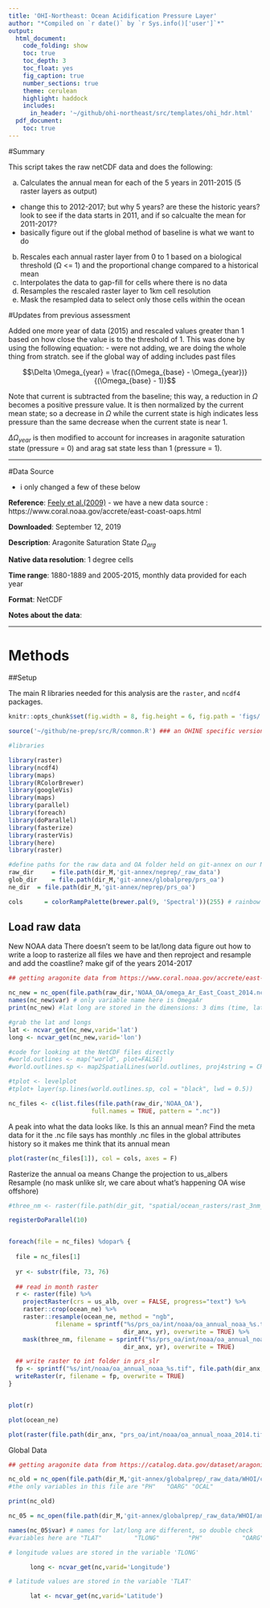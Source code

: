 ```yaml
---
title: 'OHI-Northeast: Ocean Acidification Pressure Layer'
author: "*Compiled on `r date()` by `r Sys.info()['user']`*"
output: 
  html_document:
    code_folding: show
    toc: true
    toc_depth: 3
    toc_float: yes
    fig_caption: true
    number_sections: true
    theme: cerulean
    highlight: haddock
    includes: 
      in_header: '~/github/ohi-northeast/src/templates/ohi_hdr.html'
  pdf_document:
    toc: true
---
```


#Summary

This script takes the raw netCDF data and does the following:

   a. Calculates the annual mean for each of the 5 years in 2011-2015 (5 raster layers as output)  
   - change this to 2012-2017; but why 5 years? are these the historic years? look to see if the data starts in 2011, and if so calcualte the mean for 2011-2017?
   - basically figure out if the global method of baseline is what we want to do
   
   b. Rescales each annual raster layer from 0 to 1 based on a biological threshold (&#937; <= 1) and the proportional change compared to a historical mean
   c. Interpolates the data to gap-fill for cells where there is no data
   d. Resamples the rescaled raster layer to 1km cell resolution
   e. Mask the resampled data to select only those cells within the ocean
  

#Updates from previous assessment

Added one more year of data (2015) and rescaled values greater than 1 based on how close the value is to the threshold of 1. This was done by using the following equation:
- were not adding, we are doing the whole thing from stratch. see if the global way of adding includes past files

$$\Delta \Omega_{year} = \frac{(\Omega_{base} - \Omega_{year})}{(\Omega_{base} - 1)}$$

Note that current is subtracted from the baseline; this way, a reduction in $\Omega$ becomes a positive pressure value. It is then normalized by the current mean state; so a decrease in $\Omega$ while the current state is high indicates less pressure than the same decrease when the current state is near 1. 

$\Delta \Omega_{year}$ is then modified to account for increases in aragonite saturation state (pressure = 0) and arag sat state less than 1 (pressure = 1).

***

#Data Source

- i only changed a few of these below

**Reference**: [Feely et al.(2009)](https://darchive.mblwhoilibrary.org/bitstream/handle/1912/3180/22-4_feely.pdf?sequence=1&isAllowed=y)
- we have a new data source : https://www.coral.noaa.gov/accrete/east-coast-oaps.html

**Downloaded**: September 12, 2019

**Description**:  Aragonite Saturation State  $\Omega_{arg}$

**Native data resolution**: 1 degree cells

**Time range**: 1880-1889 and 2005-2015, monthly data provided for each year

**Format**:  NetCDF

  
**Notes about the data**:  


***

# Methods


##Setup  

The main R libraries needed for this analysis are the `raster`, and `ncdf4` packages.
``` r

knitr::opts_chunk$set(fig.width = 8, fig.height = 6, fig.path = 'figs/', message = FALSE, warning = FALSE)

source('~/github/ne-prep/src/R/common.R') ### an OHINE specific version of common.R

#libraries

library(raster)
library(ncdf4)
library(maps)
library(RColorBrewer)
library(googleVis)
library(maps)
library(parallel)
library(foreach)
library(doParallel)
library(fasterize)
library(rasterVis)
library(here)
library(raster)

#define paths for the raw data and OA folder held on git-annex on our NCEAS server, Mazu
raw_dir     = file.path(dir_M,'git-annex/neprep/_raw_data')
glob_dir    = file.path(dir_M,'git-annex/globalprep/prs_oa')
ne_dir  = file.path(dir_M,'git-annex/neprep/prs_oa')

cols      = colorRampPalette(brewer.pal(9, 'Spectral'))(255) # rainbow color scheme

```
  
## Load raw data  

New NOAA data
There doesn't seem to be lat/long data 
figure out how to write a loop to rasterize all files we have and then reproject and resample and add the coastline? make gif of the years 2014-2017
```r

## getting aragonite data from https://www.coral.noaa.gov/accrete/east-coast-oaps.html

nc_new = nc_open(file.path(raw_dir,'NOAA_OA/omega_Ar_East_Coast_2014.nc'))
names(nc_new$var) # only variable name here is OmegaAr
print(nc_new) #lat long are stored in the dimensions: 3 dims (time, lat, lon)

#grab the lat and longs
lat <- ncvar_get(nc_new,varid='lat')
long <- ncvar_get(nc_new,varid='lon')

#code for looking at the NetCDF files directly
#world.outlines <- map("world", plot=FALSE)
#world.outlines.sp <- map2SpatialLines(world.outlines, proj4string = CRS("+proj=longlat +datum=WGS84 +ellps=WGS84 +towgs84=0,0,0 ")) #had to check what projection the data is in

#tplot <- levelplot
#tplot+ layer(sp.lines(world.outlines.sp, col = "black", lwd = 0.5))

```

```r
nc_files <- c(list.files(file.path(raw_dir,'NOAA_OA'),
                       full.names = TRUE, pattern = ".nc"))
```

A peak into what the data looks like.
Is this an annual mean? Find the meta data for it
the .nc file says has monthly .nc files in the global attributes history so it makes me think that its annual mean
```r
plot(raster(nc_files[1]), col = cols, axes = F)
```

Rasterize the annual oa means
Change the projection to us_albers
Resample
(no mask unlike slr, we care about what's happening OA wise offshore)

```r

#three_nm <- raster(file.path(dir_git, "spatial/ocean_rasters/rast_3nm_mask.tif"))

registerDoParallel(10)


foreach(file = nc_files) %dopar% {
  
  file = nc_files[1]
  
  yr <- substr(file, 73, 76) 
  
  ## read in month raster
  r <- raster(file) %>%
    projectRaster(crs = us_alb, over = FALSE, progress="text") %>% 
    raster::crop(ocean_ne) %>% 
    raster::resample(ocean_ne, method = "ngb", 
             filename = sprintf("%s/prs_oa/int/noaa/oa_annual_noaa_%s.tif", 
                                dir_anx, yr), overwrite = TRUE) %>% 
    mask(three_nm, filename = sprintf("%s/prs_oa/int/noaa/oa_annual_noaa_%s.tif", 
                                dir_anx, yr), overwrite = TRUE)

  ## write raster to int folder in prs_slr
  fp <- sprintf("%s/int/noaa/oa_annual_noaa_%s.tif", file.path(dir_anx, "prs_oa"), yr)
  writeRaster(r, filename = fp, overwrite = TRUE)
}


plot(r)

plot(ocean_ne)

plot(raster(file.path(dir_anx, "prs_oa/int/noaa/oa_annual_noaa_2014.tif")))
```






















Global Data

```r

## getting aragonite data from https://catalog.data.gov/dataset/aragonite-saturation-state-calculated-from-ocean-station-data-with-dissolved-inorganic-carbon-d

nc_old = nc_open(file.path(dir_M,'git-annex/globalprep/_raw_data/WHOI/cesm_co2sys_1958-2016.1x1d.nc'))
#the only variables in this file are "PH"   "OARG" "OCAL"

print(nc_old)

nc_05 = nc_open(file.path(dir_M,'git-annex/globalprep/_raw_data/WHOI/annual/cesm_co2sys_2005.nc'))

names(nc_05$var) # names for lat/long are different, so double check
#variables here are "TLAT"         "TLONG"        "PH"           "OARG"         "OCAL"         "ECOSYS_IFRAC"

# longitude values are stored in the variable 'TLONG'

      long <- ncvar_get(nc,varid='Longitude')

# latitude values are stored in the variable 'TLAT'

      lat <- ncvar_get(nc,varid='Latitude')
```





